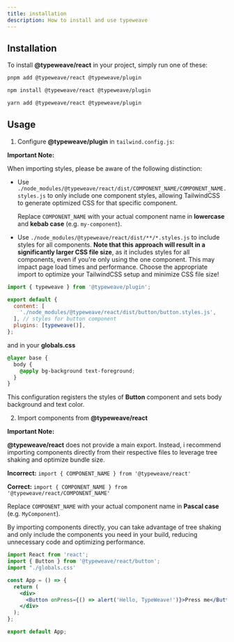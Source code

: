 ```yaml
---
title: installation
description: How to install and use typeweave
---
```


## Installation

To install **@typeweave/react** in your project, simply run one of these:

```bash
pnpm add @typeweave/react @typeweave/plugin
```

```bash
npm install @typeweave/react @typeweave/plugin
```

```bash
yarn add @typeweave/react @typeweave/plugin
```

## Usage

1. Configure **@typeweave/plugin** in `tailwind.config.js`:

**Important Note:**

When importing styles, please be aware of the following distinction:

- Use `./node_modules/@typeweave/react/dist/COMPONENT_NAME/COMPONENT_NAME.styles.js` to only include one component styles, allowing TailwindCSS to generate optimized CSS for that specific component.

  Replace `COMPONENT_NAME` with your actual component name in **lowercase** and **kebab case** (e.g. `my-component`).

- Use `./node_modules/@typeweave/react/dist/**/*.styles.js` to include styles for all components. **Note that this approach will result in a significantly larger CSS file size**, as it includes styles for all components, even if you're only using the one component. This may impact page load times and performance.
  Choose the appropriate import to optimize your TailwindCSS setup and minimize CSS file size!

```js
import { typeweave } from '@typeweave/plugin';

export default {
  content: [
    './node_modules/@typeweave/react/dist/button/button.styles.js',
  ], // styles for button component
  plugins: [typeweave()],
};
```

and in your **globals.css**

```css
@layer base {
  body {
    @apply bg-background text-foreground;
  }
}
```

This configuration registers the styles of **Button** component and sets body background and text color.

2. Import components from **@typeweave/react**

**Important Note:**

**@typeweave/react** does not provide a main export. Instead, i recommend importing components directly from their respective files to leverage tree shaking and optimize bundle size.

**Incorrect:** `import { COMPONENT_NAME } from '@typeweave/react'`

**Correct:** `import { COMPONENT_NAME } from '@typeweave/react/COMPONENT_NAME'`

Replace `COMPONENT_NAME` with your actual component name in **Pascal case** (e.g. `MyComponent`).

By importing components directly, you can take advantage of tree shaking and only include the components you need in your build, reducing unnecessary code and optimizing performance.

```jsx
import React from 'react';
import { Button } from '@typeweave/react/button';
import "./globals.css'

const App = () => {
  return (
    <div>
      <Button onPress={() => alert('Hello, TypeWeave!')}>Press me</Button>
    </div>
  );
};

export default App;
```

